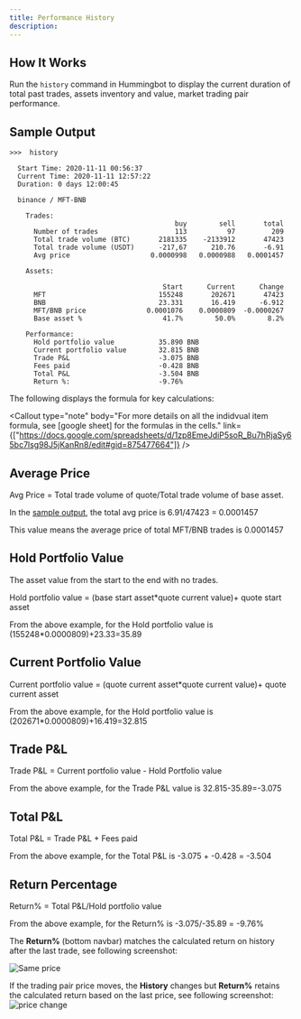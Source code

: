 ```yaml
---
title: Performance History
description:
---
```



## How It Works

Run the `history` command in Hummingbot to display the current duration of total past trades, assets inventory and value, market trading pair performance.

## Sample Output

```
>>>  history

  Start Time: 2020-11-11 00:56:37
  Current Time: 2020-11-11 12:57:22
  Duration: 0 days 12:00:45

  binance / MFT-BNB

    Trades:
                                         buy        sell       total
      Number of trades                   113          97         209
      Total trade volume (BTC)       2181335    -2133912       47423
      Total trade volume (USDT)      -217,67      210.76       -6.91
      Avg price                    0.0000998   0.0000988   0.0001457

    Assets:

                                      Start      Current      Change
      MFT                            155248       202671       47423
      BNB                            23.331       16.419      -6.912
      MFT/BNB price               0.0001076    0.0000809  -0.0000267
      Base asset %                    41.7%        50.0%        8.2%

    Performance:
      Hold portfolio value           35.890 BNB
      Current portfolio value        32.815 BNB
      Trade P&L                      -3.075 BNB
      Fees paid                      -0.428 BNB
      Total P&L                      -3.504 BNB
      Return %:                      -9.76%
```

The following displays the formula for key calculations:

<Callout type="note" body="For more details on all the indidvual item formula, see [google sheet] for the formulas in the cells." link={["https://docs.google.com/spreadsheets/d/1zp8EmeJdiP5soR_Bu7hRjaSy65bc7lsg98J5jKanRn8/edit#gid=875477664"]} />

## Average Price

Avg Price = Total trade volume of quote/Total trade volume of base asset.

In the [sample output](#sample-output), the total avg price is 6.91/47423 = 0.0001457

This value means the average price of total MFT/BNB trades is 0.0001457

## Hold Portfolio Value

The asset value from the start to the end with no trades.

Hold portfolio value = (base start asset\*quote current value)+ quote start asset

From the above example, for the Hold portfolio value is (155248\*0.0000809)+23.33=35.89

## Current Portfolio Value

Current portfolio value = (quote current asset\*quote current value)+ quote current asset

From the above example, for the Hold portfolio value is (202671\*0.0000809)+16.419=32.815

## Trade P&L

Trade P&L = Current portfolio value - Hold Portfolio value

From the above example, for the Trade P&L value is 32.815-35.89=-3.075

## Total P&L

Total P&L = Trade P&L + Fees paid

From the above example, for the Total P&L is -3.075 + -0.428 = -3.504

## Return Percentage

Return% = Total P&L/Hold portfolio value

From the above example, for the Return% is -3.075/-35.89 = -9.76%

The **Return%** (bottom navbar) matches the calculated return on history after the last trade, see following screenshot:

![Same price](img/same-price.png)

If the trading pair price moves, the **History** changes but **Return%** retains the calculated return based on the last price, see following screenshot:
![price change](img/price-change.png)
